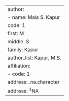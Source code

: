 ---
author:
  - name: Maia S. Kapur
    code: 1
    first: M
    middle: S
    family: Kapur
author_list: Kapur, M.S.
affiliation:
  - code: 1
    address: .na.character
address: ^1^NA
---